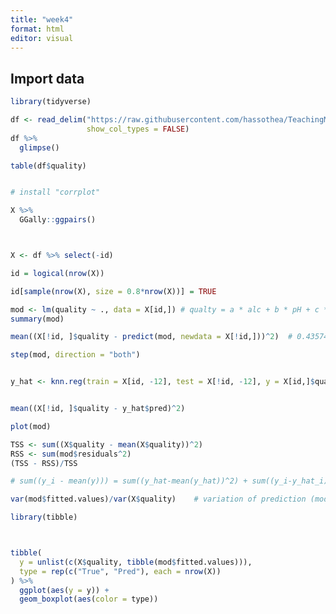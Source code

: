 ```yaml
---
title: "week4"
format: html
editor: visual
---
```


## Import data

```r
library(tidyverse)

df <- read_delim("https://raw.githubusercontent.com/hassothea/TeachingML/main/data/wine-red.txt",
                 show_col_types = FALSE)
df %>%
  glimpse()

table(df$quality)


# install "corrplot"

X %>% 
  GGally::ggpairs()



X <- df %>% select(-id)

id = logical(nrow(X))

id[sample(nrow(X), size = 0.8*nrow(X))] = TRUE

mod <- lm(quality ~ ., data = X[id,]) # qualty = a * alc + b * pH + c * resid.sugar 
summary(mod)

mean((X[!id, ]$quality - predict(mod, newdata = X[!id,]))^2)  # 0.4357499, 0.4524475,  0.5306677

step(mod, direction = "both")


y_hat <- knn.reg(train = X[id, -12], test = X[!id, -12], y = X[id,]$quality, k = 30)


mean((X[!id, ]$quality - y_hat$pred)^2) 

plot(mod)

```


```r
TSS <- sum((X$quality - mean(X$quality))^2)
RSS <- sum(mod$residuals^2)
(TSS - RSS)/TSS

# sum((y_i - mean(y))) = sum((y_hat-mean(y_hat))^2) + sum((y_i-y_hat_i)^2)

var(mod$fitted.values)/var(X$quality)    # variation of prediction (model) /  variation of actual value
```

```r
library(tibble)



tibble(
  y = unlist(c(X$quality, tibble(mod$fitted.values))),
  type = rep(c("True", "Pred"), each = nrow(X))
) %>%
  ggplot(aes(y = y)) +
  geom_boxplot(aes(color = type))
```


